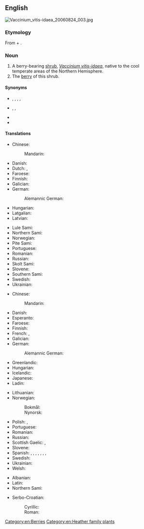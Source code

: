==English==
[[File:Vaccinium_vitis-idaea_20060824_003.jpg|thumb|right]]
{{wikipedia|vaccinium vitis-idaea}}
{{wikispecies|Vaccinium vitis-idaea}}

===Etymology===
From {{bor|en|sv|lingon||cowberry, lingonberry}} + {{m|en|berry}}.

===Noun===
{{en-noun|lingonberries}}

# A berry-bearing [[shrub]], ''[[Vaccinium vitis-idaea]]'', native to the cool temperate areas of the Northern Hemisphere.
# The [[berry]] of this shrub.

====Synonyms====
* {{sense|shrub}} {{l|en|lowbush cranberry}}, {{l|en|mountain bilberry}}, {{l|en|cowberry}}, {{l|en|foxberry}}, {{l|en|partridgeberry}}
* {{sense|berry}} {{l|en|cowberry}}, {{l|en|foxberry}}, {{l|en|partridgeberry}}
{{checksense|en}}
* {{l|en|csejka berry}}
* {{l|en|red whortleberry}}

====Translations====
{{trans-top|shrub}}
* Chinese:
*: Mandarin: {{t+|cmn|越橘|tr=yuèjú}}
* Danish: {{t|da|tyttebær|c}}
* Dutch: {{t|nl|rode bosbes|f}}, {{t+|nl|vossenbes|f}}
* Faroese: {{t|fo|vínbláber|n}}
* Finnish: {{t+|fi|puolukka}}
* Galician: {{t+|gl|arandeira vermella|f}}
* German: {{t+|de|Preiselbeere|f}}
*: Alemannic German: {{t|gsw|Grübli}}
* Hungarian: {{t|hu|vörös áfonya}}
* Latgalian: {{t|ltg|bryukline|f}}
* Latvian: {{t+|lv|brūklene|f}}
{{trans-mid}}
* Lule Sami: {{t|smj|jågŋå}}
* Northern Sami: {{t|se|jokŋa}}
* Norwegian: {{t|no|tyttebærlyng|m}}
* Pite Sami: {{t|sje|jågŋå}}
* Portuguese: {{t|pt|arando-vermelho|m}}
* Romanian: {{t+|ro|merișor|m}}
* Russian: {{t+|ru|брусни́ка|f}}
* Skolt Sami: {{t|sms|joŋŋ}}
* Slovene: {{t+|sl|brusnica|f}}
* Southern Sami: {{t|sma|joknge}}
* Swedish: {{t+|sv|lingon|n}}
* Ukrainian: {{t+|uk|брусни́ця|f}}
{{trans-bottom}}

{{trans-top|berry}}
* Chinese:
*: Mandarin: {{t+|cmn|越橘|tr=yuèjú}}
* Danish: {{t|da|tyttebær|n}}
* Esperanto: {{t|eo|ruĝa vakcinio}}
* Faroese: {{t|fo|vínbláber|n}}
* Finnish: {{t+|fi|puolukka}}
* French: {{t+|fr|airelle rouge|m}}, {{t|fr|airelle vigne d'Ida|f}}
* Galician: {{t+|gl|arando vermello|m}}
* German: {{t+|de|Preiselbeere|f}}
*: Alemannic German: {{t|gsw|Grübli|n}}
* Greenlandic: {{t|kl|kimmernaq}}
* Hungarian: {{t|hu|vörös áfonya}}
* Icelandic: {{t|is|týtuber|n}}
* Japanese: {{t|ja|苔桃|tr=[[コケモモ]], kokemomo}}
* Ladin: {{t|lld|granëta|f}}
{{trans-mid}}
* Lithuanian: {{t|lt|bruknė|f}}
* Norwegian:
*: Bokmål: {{t+|no|tyttebær|n}}
*: Nynorsk: {{t+|nn|tytebær|n}}
* Polish: {{t+|pl|borówka brusznica|f}}, {{t|pl|borówka czerwona|f}}
* Portuguese: {{t|pt|arando-vermelho|m}}
* Romanian: {{t+|ro|merișor|n}}
* Russian: {{t+|ru|брусни́ка|f}}
* Scottish Gaelic: {{t|gd|dearc-fhraoich|f}}, {{t|gd|dearcag-fhraoich|f}}
* Slovene: {{t+|sl|brusnica|f}}
* Spanish: {{t|es|lingonberry|f}}, {{t|es|cowberry|f}}, {{t|es|lingonberi|f}}, {{t|es|cauberi|f}}, {{t|es|arándano silvestre|m}}, {{t|es|arándano ártico|m}}, {{t|es|foxberry|f}}, {{t|es|foxberi|f}}
* Swedish: {{t+|sv|lingon|n}}
* Ukrainian: {{t+|uk|брусни́ця|f}}
* Welsh: {{t|cy|llusaeronen y mynydd|f}}
{{trans-bottom}}

{{checktrans-top}}
* Albanian: {{t+check|sq|belush|m}}
* Latin: {{t-check|la|vaccinium|n}}
* Northern Sami: {{t-check|se|jokŋa}}
{{trans-mid}}
* Serbo-Croatian:
*: Cyrillic: {{t-check|sh|бру̀сница|f}}
*: Roman: {{t+check|sh|brùsnica|f}}
{{trans-bottom}}

[[Category:en:Berries]]
[[Category:en:Heather family plants]]